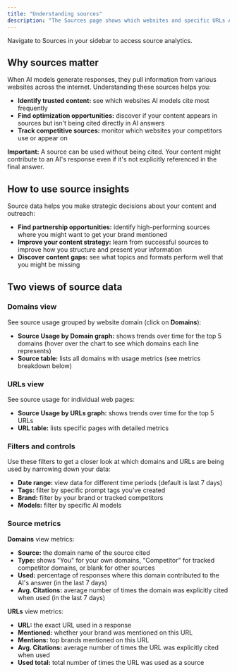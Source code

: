 ```yaml
---
title: "Understanding sources"
description: "The Sources page shows which websites and specific URLs AI models use when generating responses to your prompts. This helps you understand what content AI trusts and references. "
---
```


Navigate to Sources in your sidebar to access source analytics.

## Why sources matter

When AI models generate responses, they pull information from various websites across the internet. Understanding these sources helps you:

- **Identify trusted content:** see which websites AI models cite most frequently
- **Find optimization opportunities:** discover if your content appears in sources but isn't being cited directly in AI answers
- **Track competitive sources:** monitor which websites your competitors use or appear on

**Important:** A source can be used without being cited. Your content might contribute to an AI's response even if it's not explicitly referenced in the final answer.

## How to use source insights

Source data helps you make strategic decisions about your content and outreach:

- **Find partnership opportunities:** identify high-performing sources where you might want to get your brand mentioned
- **Improve your content strategy:** learn from successful sources to improve how you structure and present your information
- **Discover content gaps:** see what topics and formats perform well that you might be missing

## Two views of source data

### Domains view

See source usage grouped by website domain (click on **Domains**):

- **Source Usage by Domain graph:** shows trends over time for the top 5 domains (hover over the chart to see which domains each line represents)
- **Source table:** lists all domains with usage metrics (see metrics breakdown below)

### URLs view

See source usage for individual web pages:

- **Source Usage by URLs graph:** shows trends over time for the top 5 URLs
- **URL table:** lists specific pages with detailed metrics

### Filters and controls

Use these filters to get a closer look at which domains and URLs are being used by narrowing down your data:

- **Date range:** view data for different time periods (default is last 7 days)
- **Tags:** filter by specific prompt tags you’ve created
- **Brand:** filter by your brand or tracked competitors
- **Models:** filter by specific AI models

### Source metrics

**Domains** view metrics:

- **Source:** the domain name of the source cited
- **Type:** shows "You" for your own domains, "Competitor" for tracked competitor domains, or blank for other sources
- **Used:** percentage of responses where this domain contributed to the AI's answer (in the last 7 days)
- **Avg. Citations:** average number of times the domain was explicitly cited when used (in the last 7 days)

**URLs** view metrics:

- **URL:** the exact URL used in a response
- **Mentioned:** whether your brand was mentioned on this URL
- **Mentions:** top brands mentioned on this URL
- **Avg. Citations:** average number of times the URL was explicitly cited when used
- **Used total:** total number of times the URL was used as a source